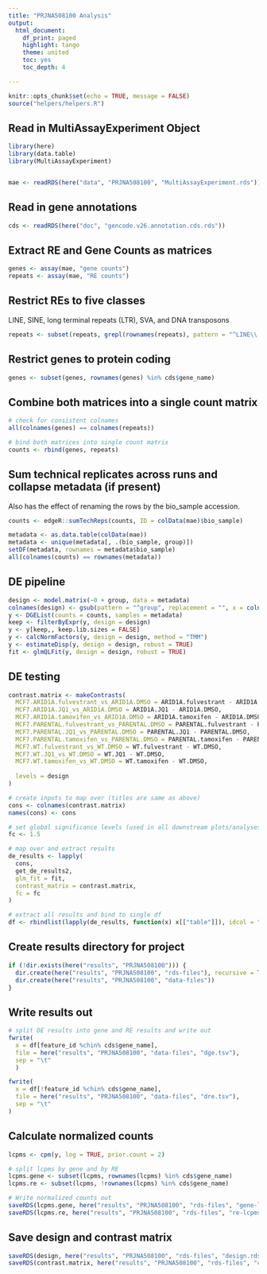 ```yaml
---
title: "PRJNA508100 Analysis"
output:
  html_document:
    df_print: paged
    highlight: tango
    theme: united
    toc: yes
    toc_depth: 4

---
```


```r
knitr::opts_chunk$set(echo = TRUE, message = FALSE)
source("helpers/helpers.R")
```

## Read in MultiAssayExperiment Object

```r
library(here)
library(data.table)
library(MultiAssayExperiment)


mae <- readRDS(here("data", "PRJNA508100", "MultiAssayExperiment.rds"))
```

## Read in gene annotations

```r
cds <- readRDS(here("doc", "gencode.v26.annotation.cds.rds"))
```

## Extract RE and Gene Counts as matrices

```r
genes <- assay(mae, "gene counts")
repeats <- assay(mae, "RE counts")
```

## Restrict REs to five classes

LINE, SINE, long terminal repeats (LTR), SVA, and DNA transposons

```r
repeats <- subset(repeats, grepl(rownames(repeats), pattern = "^LINE\\.|^SINE\\.|^LTR\\.|.*\\.SVA\\..*|^DNA\\."))
```

## Restrict genes to protein coding

```r
genes <- subset(genes, rownames(genes) %in% cds$gene_name)
```

## Combine both matrices into a single count matrix

```r
# check for consistent colnames
all(colnames(genes) == colnames(repeats))

# bind both matrices into single count matrix
counts <- rbind(genes, repeats)
```

## Sum technical replicates across runs and collapse metadata (if present)

Also has the effect of renaming the rows by the bio_sample accession.

```r
counts <- edgeR::sumTechReps(counts, ID = colData(mae)$bio_sample)

metadata <- as.data.table(colData(mae))
metadata <- unique(metadata[, .(bio_sample, group)])
setDF(metadata, rownames = metadata$bio_sample)
all(colnames(counts) == rownames(metadata))
```

## DE pipeline

```r
design <- model.matrix(~0 + group, data = metadata)
colnames(design) <- gsub(pattern = "^group", replacement = "", x = colnames(design))
y <- DGEList(counts = counts, samples = metadata)
keep <- filterByExpr(y, design = design)
y <- y[keep,, keep.lib.sizes = FALSE]
y <- calcNormFactors(y, design = design, method = "TMM")
y <- estimateDisp(y, design = design, robust = TRUE)
fit <- glmQLFit(y, design = design, robust = TRUE)
```

## DE testing

```r
contrast.matrix <- makeContrasts(
  MCF7.ARID1A.fulvestrant_vs_ARID1A.DMSO = ARID1A.fulvestrant - ARID1A.DMSO,
  MCF7.ARID1A.JQ1_vs_ARID1A.DMSO = ARID1A.JQ1 - ARID1A.DMSO,
  MCF7.ARID1A.tamoxifen_vs_ARID1A.DMSO = ARID1A.tamoxifen - ARID1A.DMSO,
  MCF7.PARENTAL.fulvestrant_vs_PARENTAL.DMSO = PARENTAL.fulvestrant - PARENTAL.DMSO,
  MCF7.PARENTAL.JQ1_vs_PARENTAL.DMSO = PARENTAL.JQ1 - PARENTAL.DMSO,
  MCF7.PARENTAL.tamoxifen_vs_PARENTAL.DMSO = PARENTAL.tamoxifen - PARENTAL.DMSO,
  MCF7.WT.fulvestrant_vs_WT.DMSO = WT.fulvestrant - WT.DMSO,
  MCF7.WT.JQ1_vs_WT.DMSO = WT.JQ1 - WT.DMSO,
  MCF7.WT.tamoxifen_vs_WT.DMSO = WT.tamoxifen - WT.DMSO,
  
  levels = design
)

# create inputs to map over (titles are same as above)
cons <- colnames(contrast.matrix)
names(cons) <- cons

# set global significance levels (used in all downstream plots/analyses)
fc <- 1.5

# map over and extract results
de_results <- lapply(
  cons, 
  get_de_results2, 
  glm_fit = fit, 
  contrast_matrix = contrast.matrix,
  fc = fc
)

# extract all results and bind to single df
df <- rbindlist(lapply(de_results, function(x) x[["table"]]), idcol = "contrast")
```

## Create results directory for project

```r
if (!dir.exists(here("results", "PRJNA508100"))) {
  dir.create(here("results", "PRJNA508100", "rds-files"), recursive = TRUE)
  dir.create(here("results", "PRJNA508100", "data-files"))
}
```

## Write results out

```r
# split DE results into gene and RE results and write out
fwrite(
  x = df[feature_id %chin% cds$gene_name],
  file = here("results", "PRJNA508100", "data-files", "dge.tsv"),
  sep = "\t"
  )

fwrite(
  x = df[!feature_id %chin% cds$gene_name],
  file = here("results", "PRJNA508100", "data-files", "dre.tsv"),
  sep = "\t"
)
```

## Calculate normalized counts

```r
lcpms <- cpm(y, log = TRUE, prior.count = 2)

# split lcpms by gene and by RE
lcpms.gene <- subset(lcpms, rownames(lcpms) %in% cds$gene_name)
lcpms.re <- subset(lcpms, !rownames(lcpms) %in% cds$gene_name)

# Write normalized counts out
saveRDS(lcpms.gene, here("results", "PRJNA508100", "rds-files", "gene-lcpms.rds"))
saveRDS(lcpms.re, here("results", "PRJNA508100", "rds-files", "re-lcpms.rds"))
```

## Save design and contrast matrix

```r
saveRDS(design, here("results", "PRJNA508100", "rds-files", "design.rds"))
saveRDS(contrast.matrix, here("results", "PRJNA508100", "rds-files", "contrast-matrix.rds"))
```
